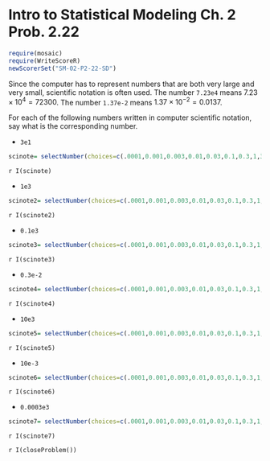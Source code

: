 Intro to Statistical Modeling Ch. 2 Prob. 2.22
========================================================
```r
require(mosaic)
require(WriteScoreR)
newScorerSet("SM-02-P2-22-SD")
```

Since the computer has to represent numbers that are both very large
and very small, scientific notation is often used.  The number
<code>7.23e4</code> means $7.23\times 10^4 = 72300$.  The number
<code>1.37e-2</code> means $1.37\times 10^{-2} = 0.0137$.

For each of the following numbers written in computer scientific
notation, say what is the corresponding number.

* <code>3e1</code> 
```r
scinote= selectNumber(choices=c(.0001,0.001,0.003,0.01,0.03,0.1,0.3,1,3,10,30,100,300,1000,3000,10000), correct=c(30), name="a", totalPts=1)
```

`r I(scinote)`

* <code>1e3</code>

```r
scinote2= selectNumber(choices=c(.0001,0.001,0.003,0.01,0.03,0.1,0.3,1,3,10,30,100,300,1000,3000,10000), correct=c(100), name="b", totalPts=1)
```
`r I(scinote2)`

* <code>0.1e3</code>

```r
scinote3= selectNumber(choices=c(.0001,0.001,0.003,0.01,0.03,0.1,0.3,1,3,10,30,100,300,1000,3000,10000), correct=c(10), name="c", totalPts=1)
```
`r I(scinote3)`

* <code>0.3e-2</code>
```r
scinote4= selectNumber(choices=c(.0001,0.001,0.003,0.01,0.03,0.1,0.3,1,3,10,30,100,300,1000,3000,10000), correct=c(0.003), name="d", totalPts=1)
```
`r I(scinote4)`

* <code>10e3</code>
```r
scinote5= selectNumber(choices=c(.0001,0.001,0.003,0.01,0.03,0.1,0.3,1,3,10,30,100,300,1000,3000,10000), correct=c(10000), name="f", totalPts=1)
```
`r I(scinote5)`

* <code>10e-3</code>
```r
scinote6= selectNumber(choices=c(.0001,0.001,0.003,0.01,0.03,0.1,0.3,1,3,10,30,100,300,1000,3000,10000), correct=c(0.01), name="g", totalPts=1)
```
`r I(scinote6)`

* <code>0.0003e3</code>
```r
scinote7= selectNumber(choices=c(.0001,0.001,0.003,0.01,0.03,0.1,0.3,1,3,10,30,100,300,1000,3000,10000), correct=c(0.3), name="h", totalPts=1)
```
`r I(scinote7)`

`r I(closeProblem())`


